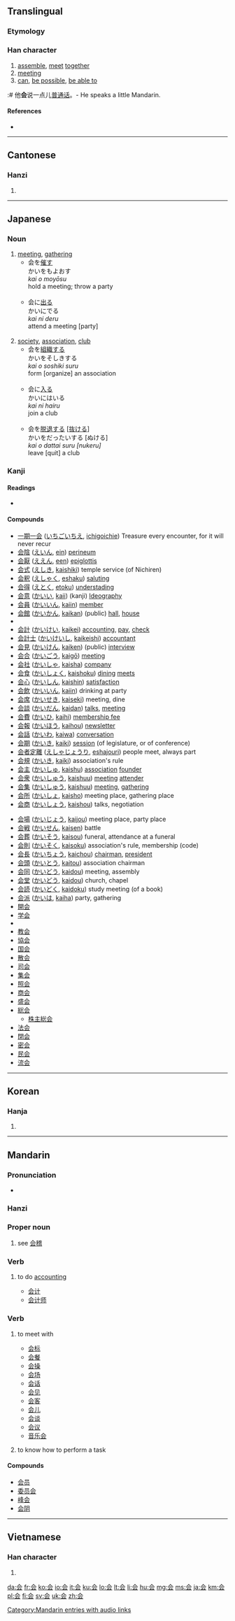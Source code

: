 {{also|會}}
{{also|hui}}
==Translingual==
{{stroke order|type=animate}}

===Etymology===
{{Han simp|會|f=曾|t=云}}

===Han character===
{{Han char|rn=9|rad=人|as=04|sn=6|four=8073.1|canj=人一一戈 (OMMI)|ids=⿱[[人]][[云]]}}

# [[assemble]], [[meet]] [[together]]
# [[meeting]]
# [[can]], [[be possible]], [[be able to]]
:# 他'''会'''说一点儿[[普通话]]。- He speaks a little Mandarin.

====References====
* {{Han ref|kx=0096.121|dkj=00460|dj=0204.110|hdz=10116.030|uh=4F1A|ud=20250}}

----

==Cantonese==

===Hanzi===
{{yue-hanzi|jyut=|y=wui2, wui4 wui6|tra=會}}

# {{defn|Cantonese|sort=人04}}

----

==Japanese==
{{ja-see-also|会する}}

===Noun===
{{ja-noun|k|hira=かい|rom=kai}}

# [[meeting]], [[gathering]]
#* 会を[[催す]]<br>かいをもよおす<br>''kai o moyōsu''<br>hold a meeting; throw a party<br><br>
#* 会に[[出る]]<br>かいにでる<br>''kai ni deru''<br>attend a meeting [party]<br><br>
# [[society]], [[association]], [[club]]
#* 会を[[組織]]する<br>かいをそしきする<br>''kai o soshiki suru''<br>form [organize] an association<br><br>
#* 会に[[入る]]<br>かいにはいる<br>''kai ni hairu''<br>join a club<Br><br>
#* 会を[[脱退]]する <nowiki>[</nowiki>[[抜ける]]<nowiki>]</nowiki><br>かいをだったいする [ぬける]<br>''kai o dattai suru [nukeru]''<br>leave [quit] a club

===Kanji===
{{ja-kanji|grade=2|rs=人04}}

====Readings====
* {{ja-readings|on=[[かい]] ([[kai]]), [[え]] ([[e]])|kun=[[あう]] ([[会う]], [[au]]), [[あつまる]] ([[atsumaru]])|nanori=[[あい]] ([[ai]]), [[い]] ([[i]])}}

====Compounds====
{{top2}}
* [[一期一会]] ([[いちごいちえ]], [[ichigoichie]]) Treasure every encounter, for it will never recur
* [[会陰]] ([[えいん]], [[ein]]) [[perineum]]
* [[会厭]] ([[ええん]], [[een]]) [[epiglottis]]
* [[会式]] ([[えしき]], [[kaishiki]]) temple service (of Nichiren)
* [[会釈]] ([[えしゃく]], [[eshaku]]) [[saluting]]
* [[会得]] ([[えとく]], [[etoku]]) [[understading]]
* [[会意]] ([[かいい]], [[kaii]])  (kanji) [[Ideography]]
* [[会員]] ([[かいいん]], [[kaiin]]) [[member]]
* [[会館]] ([[かいかん]], [[kaikan]]) (public) [[hall]], [[house]]
* {{term|会議||(business) [[meeting]], [[council]], [[congress]]|tr=[[かいぎ]], [[kaigi]]|sc=Jpan|lang=ja}}
* [[会計]] ([[かいけい]], [[kaikei]]) [[accounting]], [[pay]], [[check]]
* [[会計士]] ([[かいけいし]], [[kaikeishi]]) [[accountant]]
* [[会見]] ([[かいけん]], [[kaiken]]) (public) [[interview]]
* [[会合]] ([[かいごう]], [[kaigō]]) [[meeting]]
* [[会社]] ([[かいしゃ]], [[kaisha]]) [[company]]
* [[会食]] ([[かいしょく]], [[kaishoku]]) [[dining]] [[meets]]
* [[会心]] ([[かいしん]], [[kaishin]]) [[satisfaction]]
* [[会飲]] ([[かいいん]], [[kaiin]]) drinking at party
* [[会席]] ([[かいせき]], [[kaiseki]]) meeting, dine
* [[会談]] ([[かいだん]], [[kaidan]]) [[talks]], [[meeting]]
* [[会費]] ([[かいひ]], [[kaihi]]) [[membership fee]]
* [[会報]] ([[かいほう]], [[kaihou]]) [[newsletter]]
* [[会話]] ([[かいわ]], [[kaiwa]]) [[conversation]]
* [[会期]] ([[かいき]], [[kaiki]]) [[session]] (of legislature, or of conference)
* [[会者定離]] ([[えしゃじょうり]], [[eshajouri]]) people meet, always part
* [[会規]] ([[かいき]], [[kaiki]]) association's rule
* [[会主]] ([[かいしゅ]], [[kaishu]]) [[association]] [[founder]]
* [[会衆]] ([[かいしゅう]], [[kaishuu]]) [[meeting]] [[attender]]
* [[会集]] ([[かいしゅう]], [[kaishuu]]) [[meeting]], [[gathering]]
* [[会所]] ([[かいしょ]], [[kaisho]]) meeting place, gathering place
* [[会商]] ([[かいしょう]], [[kaishou]]) talks, negotiation
{{mid2}}
* [[会場]] ([[かいじょう]], [[kaijou]]) meeting place, party place
* [[会戦]] ([[かいせん]], [[kaisen]]) battle
* [[会葬]] ([[かいそう]], [[kaisou]]) funeral, attendance at a funeral
* [[会則]] ([[かいそく]], [[kaisoku]]) association's rule, membership (code)
* [[会長]] ([[かいちょう]], [[kaichou]]) [[chairman]], [[president]]
* [[会頭]] ([[かいとう]], [[kaitou]]) association chairman
* [[会同]] ([[かいどう]], [[kaidou]]) meeting, assembly
* [[会堂]] ([[かいどう]], [[kaidou]]) church, chapel
* [[会読]] ([[かいどく]], [[kaidoku]]) study meeting (of a book)
* [[会派]] ([[かいは]], [[kaiha]]) party, gathering
* [[開会]]
* [[学会]]
* {{term|議会||(the) [[Diet]]; [[parliament]]; [[congress]]|tr=[[ぎかい]], [[gikai]]|sc=Jpan|lang=ja}}
* [[教会]]
* [[協会]]
* [[国会]]
* [[散会]]
* [[司会]]
* [[集会]]
* [[照会]]
* [[商会]]
* [[盛会]]
* [[総会]]
** [[株主総会]]
* [[法会]]
* [[閉会]]
* [[密会]]
* [[民会]]
* [[流会]]
{{bottom}}

----

==Korean==

===Hanja===
{{ko-hanja|hangeul=[[회]], [[괴]]|rv=hoe, goe|mr=hoe, koe}}

# {{defn|Korean|sort=人04}}

----

==Mandarin==

===Pronunciation===
* {{audio|zh-huì.ogg|audio}}

===Hanzi===
{{cmn-hanzi|tra=會|pin=[[huì]] ([[hui4]]), [[kuài]] ([[kuai4]]), [[guì]] ([[gui4]])|wg=kuei<sup>4</sup>, hui<sup>4</sup>, k'uai<sup>4</sup>}}

===Proper noun===
{{cmn-proper noun|s|pin=Guì|pint=gui4|tra=會|sim=会|rs=人04}}

# {{literary|lang=zh-cn|skey=kuai4}} see [[会稽]]

===Verb===
{{cmn-verb|s|pin=kuài|pint=kuai4|tra=會|sim=会|rs=人04}}

# {{literary|lang=zh-cn|skey=kuai4}} to do [[accounting]]
#* [[会计]]
#* [[会计师]]

===Verb===
{{cmn-verb|s|pin=huì|pint=hui4|tra=會|rs=人04}}

# {{Beginning Mandarin|lang=zh-cn|skey=hui4}} to meet with
#* [[会标]]
#* [[会餐]]
#* [[会操]]
#* [[会场]]
#* [[会话]]
#* [[会见]]
#* [[会客]]
#* [[会儿]]
#* [[会谈]]
#* [[会议]]
#* [[音乐会]]
# {{Beginning Mandarin|lang=zh-cn|skey=hui4}} to know how to perform a task

====Compounds====
* [[会员]]
* [[委员会]]
* [[峰会]]
* [[会阴]]

[[Category:Mandarin entries with audio links]]

----

==Vietnamese==

===Han character===
{{vi-hantu|[[hội]], [[hụi]]|rs=人04}}

# {{defn|Vietnamese|sort=人04}}

[[da:会]]
[[fr:会]]
[[ko:会]]
[[io:会]]
[[it:会]]
[[ku:会]]
[[lo:会]]
[[lt:会]]
[[li:会]]
[[hu:会]]
[[mg:会]]
[[ms:会]]
[[ja:会]]
[[km:会]]
[[pl:会]]
[[fi:会]]
[[sv:会]]
[[uk:会]]
[[zh:会]]